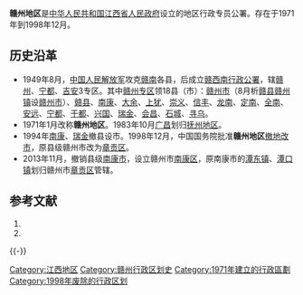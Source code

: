 '''赣州地区'''是[[中华人民共和国|中华人民共和国]][[江西省人民政府|江西省人民政府]]设立的地区行政专员公署。存在于1971年到1998年12月。
==历史沿革==
*1949年8月，[[中国人民解放军|中国人民解放军]]攻克[[赣南|赣南]]各县，后成立[[赣西南行政公署|赣西南行政公署]]，辖[[赣州|赣州]]、[[宁都|宁都]]、[[吉安|吉安]]3专区。其中[[赣州专区|赣州专区]]领18县（市）：[[赣州市|赣州市]]（8月析[[赣县|赣县]][[赣州镇|赣州镇]]设[[赣州市|赣州市]]）、[[赣县|赣县]]、[[南康|南康]]、[[大余|大余]]、[[上犹|上犹]]、[[崇义|崇义]]、[[信丰|信丰]]、[[龙南|龙南]]、[[定南|定南]]、[[全南县|全南]]、[[安远|安远]]、[[宁都|宁都]]、[[于都|于都]]、[[兴国县|兴国]]、[[瑞金|瑞金]]、[[会昌县|会昌]]、[[石城|石城]]、[[寻乌|寻乌]]。
*1971年1月改称'''赣州地区'''。1983年10月[[广昌|广昌]]划归[[抚州地区|抚州地区]]。
*1994年[[南康|南康]]、[[瑞金|瑞金]]撤县设市。1998年12月，中国国务院批准'''赣州地区'''[[撤地改市|撤地改市]]，原县级赣州市改为[[章贡区|章贡区]]。
*2013年11月，撤销县级[[南康市|南康市]]，设立赣州市[[南康区|南康区]]，原南康市的[[潭东镇|潭东镇]]、[[潭口镇|潭口镇]]划归赣州市[[章贡区|章贡区]]管辖。

== 参考文献 ==
{{Wikisource|国务院关于同意江西省撤销赣州地区设立地级赣州市的批复}}
# {{Cite book | author = 戴均良等 | title = 《中国古今地名大词典》 | location = 上海 | publisher = 上海辞书出版社 | date = 2005 | language = zh-hans }}
# {{Cite book | author = 史为乐 | title = 《中华人民共和国政区沿革（1949-2002）》 | location = 北京 | publisher = 人民出版社 | date = 2006 | language = zh-hans }}
{{-}}
{{江西省历史二级政区|nocat}}
[[Category:江西地区|Category:江西地区]]
[[Category:赣州行政区划史|Category:赣州行政区划史]]
 
[[Category:1971年建立的行政區劃|Category:1971年建立的行政區劃]]
[[Category:1998年废除的行政区划|Category:1998年废除的行政区划]]